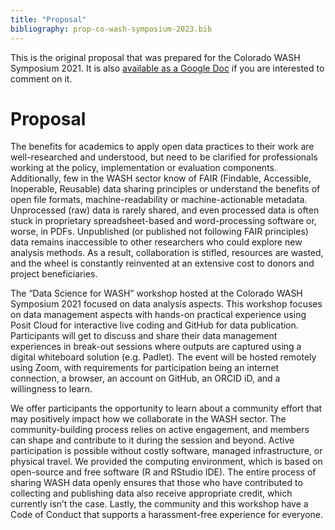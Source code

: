 ```yaml
---
title: "Proposal"
bibliography: prop-co-wash-symposium-2023.bib
---
```


This is the original proposal that was prepared for the Colorado WASH Symposium 2021. It is also [available as a Google Doc](https://docs.google.com/document/d/15I2rFXnGOU_TOc4KSPrMUuG7pPaMo7qu/edit?usp=sharing&ouid=106935258332658829405&rtpof=true&sd=true) if you are interested to comment on it.

# Proposal

The benefits for academics to apply open data practices to their work are well-researched and understood, but need to be clarified for professionals working at the policy, implementation or evaluation components. Additionally, few in the WASH sector know of FAIR (Findable, Accessible, Inoperable, Reusable) data sharing principles or understand the benefits of open file formats, machine-readability or machine-actionable metadata. Unprocessed (raw) data is rarely shared, and even processed data is often stuck in proprietary spreadsheet-based and word-processing software or, worse, in PDFs. Unpublished (or published not following FAIR principles) data remains inaccessible to other researchers who could explore new analysis methods. As a result, collaboration is stifled, resources are wasted, and the wheel is constantly reinvented at an extensive cost to donors and project beneficiaries.

The "Data Science for WASH" workshop hosted at the Colorado WASH Symposium 2021 focused on data analysis aspects. This workshop focuses on data management aspects with hands-on practical experience using Posit Cloud for interactive live coding and GitHub for data publication. Participants will get to discuss and share their data management experiences in break-out sessions where outputs are captured using a digital whiteboard solution (e.g. Padlet). The event will be hosted remotely using Zoom, with requirements for participation being an internet connection, a browser, an account on GitHub, an ORCID iD, and a willingness to learn.

We offer participants the opportunity to learn about a community effort that may positively impact how we collaborate in the WASH sector. The community-building process relies on active engagement, and members can shape and contribute to it during the session and beyond. Active participation is possible without costly software, managed infrastructure, or physical travel. We provided the computing environment, which is based on open-source and free software (R and RStudio IDE). The entire process of sharing WASH data openly ensures that those who have contributed to collecting and publishing data also receive appropriate credit, which currently isn’t the case. Lastly, the community and this workshop have a Code of Conduct that supports a harassment-free experience for everyone.